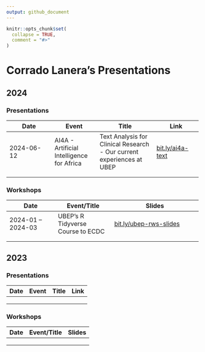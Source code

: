 ```yaml
---
output: github_document
---
```


<!-- README.md is generated from README.Rmd. Please edit that file -->

```r
knitr::opts_chunk$set(
  collapse = TRUE,
  comment = "#>"
)
```

# Corrado Lanera's Presentations

<!-- badges: start -->

<!-- badges: end -->

## 2024

### Presentations

| Date       | Event                                     | Title                                                                 | Link                                               |
|-----------------|-----------------|---------------------|-----------------|
| 2024-06-12 | AI4A - Artificial Intelligence for Africa | Text Analysis for Clinical Research - Our current experiences at UBEP | [bit.ly/ai4a-text](https://bit.ly/ai4a-text){.uri} |
|            |                                           |                                                                       |                                                    |
|            |                                           |                                                                       |                                                    |

### Workshops

| Date              | Event/Title                       | Slides                                                   |
|------------------|---------------------|---------------------------------|
| 2024-01 – 2024-03 | UBEP's R Tidyverse Course to ECDC | [bit.ly/ubep-rws-slides](https://bit.ly/ubep-rws-slides) |
|                   |                                   |                                                          |
|                   |                                   |                                                          |

## 2023

### Presentations

| Date | Event | Title | Link |
|------|-------|-------|------|
|      |       |       |      |
|      |       |       |      |
|      |       |       |      |

### Workshops

| Date | Event/Title | Slides |
|------|-------------|--------|
|      |             |        |
|      |             |        |
|      |             |        |
